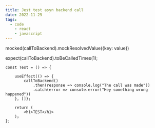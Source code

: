 ```yaml
---
title: Jest test asyn backend call
date: 2022-11-25
tags:
  - code
	- react
	- javascript
---
```

mocked(callToBackend).mockResolvedValue({key: value})


expect(callToBackend).toBeCalledTimes(1);

```
const Test = () => {

	useEffect(() => {
		callToBackend()
			.then(response => console.log("The call was made"))
			.catch(error => console.error("Hey something wrong happened"))
	}, []};

	return (
		<h1>TEST</h1>
	);
};

```